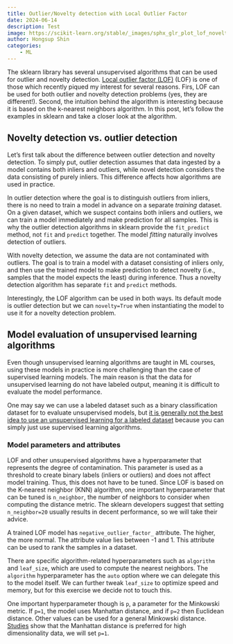 ```yaml
---
title: Outlier/Novelty detection with Local Outlier Factor 
date: 2024-06-14
description: Test
image: https://scikit-learn.org/stable/_images/sphx_glr_plot_lof_novelty_detection_001.png
author: Hongsup Shin
categories: 
    - ML
---
```


The sklearn library has several unsupervised algorithms that can be used for outlier and novelty detection. [Local outlier factor (LOF)](https://scikit-learn.org/stable/modules/generated/sklearn.neighbors.LocalOutlierFactor.html) (LOF) is one of those which recently piqued my interest for several reasons. Firs, LOF can be used for both outlier and novelty detection problems (yes, they are different!). Second, the intuition behind the algorithm is interesting because it is based on the k-nearest neighbors algorithm. In this post, let's follow the examples in sklearn and take a closer look at the algorithm. 

## Novelty detection vs. outlier detection

Let's first talk about the difference between outlier detection and novelty detection. To simply put, outlier detection assumes that data ingested by a model contains both inliers and outliers, while novel detection considers the data consisting of purely inliers. This difference affects how algorithms are used in practice. 

In outlier detection where the goal is to distinguish outliers from inliers, there is no need to train a model in advance on a separate *training* dataset. On a given dataset, which we suspect contains both inliers and outliers, we can train a model immediately and make prediction for all samples. This is why the outlier detection algorithms in sklearn provide the `fit_predict` method, not `fit` and `predict` together. The model *fitting* naturally involves detection of outliers.

With novelty detection, we assume the data are not contaminated with outliers. The goal is to train a model with a dataset consisting of inliers only, and then use the trained model to make prediction to detect novelty (i.e., samples that the model expects the least) during inference. Thus a novelty detection algorithm has separate `fit` and `predict` methods. 

Interestingly, the LOF algorithm can be used in both ways. Its default mode is outlier detection but we can `novelty=True` when instantiating the model to use it for a novelty detection problem. 

## Model evaluation of unsupervised learning algorithms

Even though unsupervised learning algorithms are taught in ML courses, using these models in practice is more challenging than the case of supervised learning models. The main reason is that the data for unsupervised learning do not have labeled output, meaning it is difficult to evaluate the model performance.

One may say we can use a labeled dataset such as a binary classification dataset for to evaluate unsupervised models, but [it is generally not the best idea to use an unsupervised learning for a labeled dataset](https://amueller.github.io/aml/03-unsupervised-learning/03-outlier-detection.html) because you can simply just use supervised learning algorithms.


### Model parameters and attributes

LOF and other unsupervised algorithms have a hyperparameter that represents the degree of contamination. This parameter is used as a threshold to create binary labels (inliers or outliers) and does not affect model training. Thus, this does not have to be tuned. Since LOF is based on the K-nearest neighbor (KNN) algorithm, one important hyperparameter that can be tuned is `n_neighbor`, the number of neighbors to consider when computing the distance metric. The sklearn developers suggest that setting `n_neighbor=20` usually results in decent performance, so we will take their advice.

A trained LOF model has `negative_outlier_factor_` attribute. The higher, the more normal. The attribute value lies between -1 and 1. This attribute can be used to rank the samples in a dataset.

There are specific algorithm-related hyperparameters such as `algorithm` and `leaf_size`, which are used to compute the nearest neighbors. The `algorithm` hyperparameter has the `auto` option where we can delegate this to the model itself. We can further tweak `leaf_size` to optimize speed and memory, but for this exercise we decide not to touch this.

One important hyperparameter though is `p`, a parameter for the Minkowski metric. If `p=1`, the model uses Manhattan distance, and if `p=2` then Euclidean distance. Other values can be used for a general Minkowski distance. [Studies](https://bib.dbvis.de/uploadedFiles/155.pdf) show that the Manhattan distance is preferred for high dimensionality data, we will set `p=1`.
